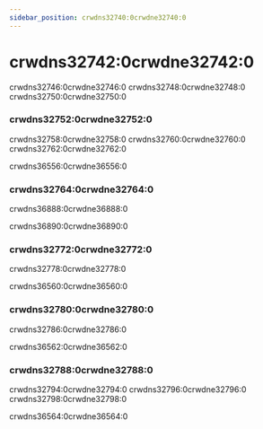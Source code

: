 ```yaml
---
sidebar_position: crwdns32740:0crwdne32740:0
---
```


# crwdns32742:0crwdne32742:0

crwdns32746:0crwdne32746:0 crwdns32748:0crwdne32748:0 crwdns32750:0crwdne32750:0

### crwdns32752:0crwdne32752:0

crwdns32758:0crwdne32758:0 crwdns32760:0crwdne32760:0 crwdns32762:0crwdne32762:0

crwdns36556:0crwdne36556:0

### crwdns32764:0crwdne32764:0

crwdns36888:0crwdne36888:0

crwdns36890:0crwdne36890:0

### crwdns32772:0crwdne32772:0

crwdns32778:0crwdne32778:0

crwdns36560:0crwdne36560:0

### crwdns32780:0crwdne32780:0

crwdns32786:0crwdne32786:0

crwdns36562:0crwdne36562:0

### crwdns32788:0crwdne32788:0

crwdns32794:0crwdne32794:0 crwdns32796:0crwdne32796:0 crwdns32798:0crwdne32798:0

crwdns36564:0crwdne36564:0

